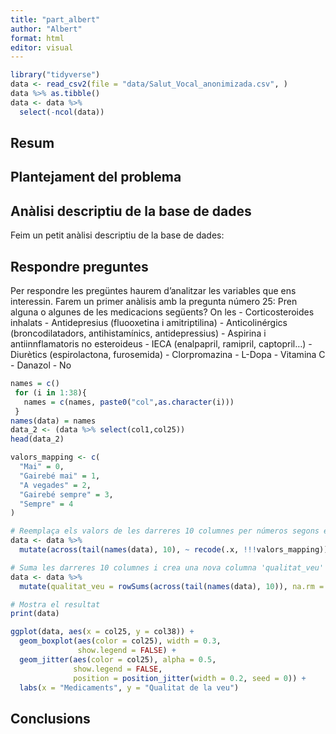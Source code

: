 ```yaml
---
title: "part_albert"
author: "Albert"
format: html
editor: visual
---
```



```r
library("tidyverse")
data <- read_csv2(file = "data/Salut_Vocal_anonimizada.csv", )
data %>% as.tibble()
data <- data %>%
  select(-ncol(data))
```

## Resum


## Plantejament del problema


## Anàlisi descriptiu de la base de dades

Feim un petit anàlisi descriptiu de la base de dades:


## Respondre preguntes

Per respondre les pregüntes haurem d'analitzar les variables que ens interessin. 
Farem un primer anàlisis amb la pregunta número 25: Pren alguna o algunes de les medicacions següents? On les
-   Corticosteroides inhalats
-   Antidepresius (fluooxetina i amitriptilina)
-   Anticolinérgics (broncodilatadors, antihistamínics, antidepressius)
-   Aspirina i antiinnflamatoris no esteroideus
-   IECA (enalpapril, ramipril, captopril...)
-   Diurètics (espirolactona, furosemida)
-   Clorpromazina
-   L-Dopa
-   Vitamina C
-   Danazol
-   No

```r
names = c()
 for (i in 1:38){
   names = c(names, paste0("col",as.character(i)))
 }
names(data) = names
data_2 <- (data %>% select(col1,col25))
head(data_2)
```

```r

valors_mapping <- c(
  "Mai" = 0,
  "Gairebé mai" = 1,
  "A vegades" = 2,
  "Gairebé sempre" = 3,
  "Sempre" = 4
)

# Reemplaça els valors de les darreres 10 columnes per números segons el mapping
data <- data %>%
  mutate(across(tail(names(data), 10), ~ recode(.x, !!!valors_mapping)))

# Suma les darreres 10 columnes i crea una nova columna 'qualitat_veu'
data <- data %>%
  mutate(qualitat_veu = rowSums(across(tail(names(data), 10)), na.rm = TRUE))

# Mostra el resultat
print(data)
```

```r
ggplot(data, aes(x = col25, y = col38)) +
  geom_boxplot(aes(color = col25), width = 0.3, 
               show.legend = FALSE) + 
  geom_jitter(aes(color = col25), alpha = 0.5, 
              show.legend = FALSE, 
              position = position_jitter(width = 0.2, seed = 0)) +
  labs(x = "Medicaments", y = "Qualitat de la veu")
```





## Conclusions
